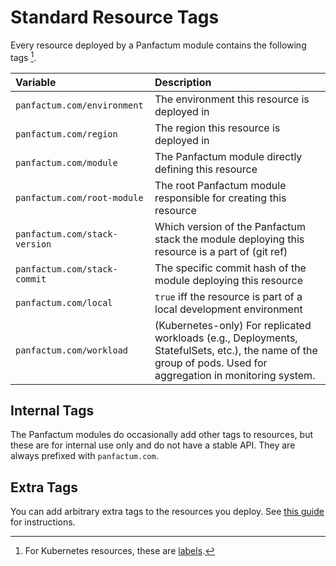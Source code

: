 # Standard Resource Tags

Every resource deployed by a Panfactum module contains the following tags [^1].

[^1]: For Kubernetes resources, these are [labels](https://kubernetes.io/docs/concepts/overview/working-with-objects/labels/).

| Variable                      | Description                                                                                                                                                   |
| :---------------------------- | :------------------------------------------------------------------------------------------------------------------------------------------------------------ |
| `panfactum.com/environment`   | The environment this resource is deployed in                                                                                                                  |
| `panfactum.com/region`        | The region this resource is deployed in                                                                                                                       |
| `panfactum.com/module`        | The Panfactum module directly defining this resource                                                                                                          |
| `panfactum.com/root-module`   | The root Panfactum module responsible for creating this resource                                                                                              |
| `panfactum.com/stack-version` | Which version of the Panfactum stack the module deploying this resource is a part of (git ref)                                                                |
| `panfactum.com/stack-commit`  | The specific commit hash of the module deploying this resource                                                                                                |
| `panfactum.com/local`         | `true` iff the resource is part of a local development environment                                                                                            |
| `panfactum.com/workload`      | (Kubernetes-only) For replicated workloads (e.g., Deployments, StatefulSets, etc.), the name of the group of pods. Used for aggregation in monitoring system. |

## Internal Tags

The Panfactum modules do occasionally add other tags to resources, but these are for internal use only
and do not have a stable API. They are always prefixed with `panfactum.com`.

## Extra Tags

You can add arbitrary extra tags to the resources you deploy. See [this guide](/stable-25-04/guides/iac/deploying-modules#resource-tagging) for instructions.
